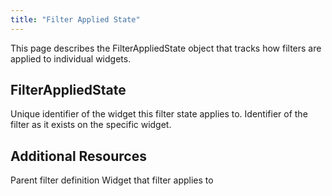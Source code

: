 ```yaml
---
title: "Filter Applied State"
---
```


This page describes the FilterAppliedState object that tracks how filters are applied to individual widgets.

## FilterAppliedState

<ParamField path="widgetId" type="ID!" required>
  Unique identifier of the widget this filter state applies to.
</ParamField>

<ParamField path="filterIdOnWidget" type="ID!" required>
  Identifier of the filter as it exists on the specific widget.
</ParamField>

## Additional Resources

<CardGroup cols={2}>
  <Card title="DashboardFilterDefinition Object" icon="filter" href="/integrations/graphql-api/objects/dashboard-filter-definition">
    Parent filter definition
  </Card>
  <Card title="DashboardWidget Object" icon="chart-bar" href="/integrations/graphql-api/objects/dashboard-widget">
    Widget that filter applies to
  </Card>
</CardGroup>
